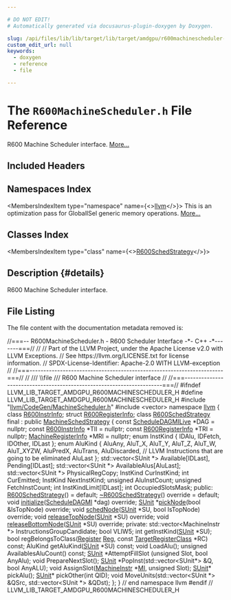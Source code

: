 ```yaml
---

# DO NOT EDIT!
# Automatically generated via docusaurus-plugin-doxygen by Doxygen.

slug: /api/files/lib/lib/target/lib/target/amdgpu/r600machinescheduler-h
custom_edit_url: null
keywords:
  - doxygen
  - reference
  - file

---
```





# The `R600MachineScheduler.h` File Reference

<DoxygenPage pluginConfig={pluginConfig}>

R600 Machine Scheduler interface. <a href="#details">More...</a>

## Included Headers

<IncludesList>
<IncludesListItem
  filePath="llvm/CodeGen/MachineScheduler.h"
  permalink="/docs/api/files/include/include/llvm/include/llvm/codegen/machinescheduler-h"
  isLocal="true" />
<IncludesListItem
  filePath="vector"
  permalink=""
  isLocal="false" />
</IncludesList>

## Namespaces Index

<MembersIndex>

<MembersIndexItem
  type="namespace"
  name={<><a href="/docs/api/namespaces/llvm">llvm</a></>}>
This is an optimization pass for GlobalISel generic memory operations. <a href="/docs/api/namespaces/llvm/#details">More...</a>
</MembersIndexItem>

</MembersIndex>

## Classes Index

<MembersIndex>

<MembersIndexItem
  type="class"
  name={<><a href="/docs/api/classes/llvm/r600schedstrategy">R600SchedStrategy</a></>}>
</MembersIndexItem>

</MembersIndex>

## Description {#details}

R600 Machine Scheduler interface.

## File Listing

The file content with the documentation metadata removed is:

<ProgramListing>

<Link id="l00001" /><CodeLine lineNumber="1"><span class="doxyHighlightComment">//===-- R600MachineScheduler.h - R600 Scheduler Interface -&#42;- C++ -&#42;-------===//</span></CodeLine>
<Link id="l00002" /><CodeLine lineNumber="2"><span class="doxyHighlightComment">//</span></CodeLine>
<Link id="l00003" /><CodeLine lineNumber="3"><span class="doxyHighlightComment">// Part of the LLVM Project, under the Apache License v2.0 with LLVM Exceptions.</span></CodeLine>
<Link id="l00004" /><CodeLine lineNumber="4"><span class="doxyHighlightComment">// See https://llvm.org/LICENSE.txt for license information.</span></CodeLine>
<Link id="l00005" /><CodeLine lineNumber="5"><span class="doxyHighlightComment">// SPDX-License-Identifier: Apache-2.0 WITH LLVM-exception</span></CodeLine>
<Link id="l00006" /><CodeLine lineNumber="6"><span class="doxyHighlightComment">//</span></CodeLine>
<Link id="l00007" /><CodeLine lineNumber="7"><span class="doxyHighlightComment">//===----------------------------------------------------------------------===//</span></CodeLine>
<Link id="l00008" /><CodeLine lineNumber="8"><span class="doxyHighlightComment">//</span></CodeLine>
<Link id="l00009" /><CodeLine lineNumber="9"><span class="doxyHighlightComment">/// \\file</span></CodeLine>
<Link id="l00010" /><CodeLine lineNumber="10"><span class="doxyHighlightComment">/// R600 Machine Scheduler interface</span></CodeLine>
<Link id="l00011" /><CodeLine lineNumber="11"><span class="doxyHighlightComment">//</span></CodeLine>
<Link id="l00012" /><CodeLine lineNumber="12"><span class="doxyHighlightComment">//===----------------------------------------------------------------------===//</span></CodeLine>
<Link id="l00013" /><CodeLine lineNumber="13"></CodeLine>
<Link id="l00014" /><CodeLine lineNumber="14"><span class="doxyHighlightPreprocessor">#ifndef LLVM&#95;LIB&#95;TARGET&#95;AMDGPU&#95;R600MACHINESCHEDULER&#95;H</span></CodeLine>
<Link id="l00015" /><CodeLine lineNumber="15"><span class="doxyHighlightPreprocessor">#define LLVM&#95;LIB&#95;TARGET&#95;AMDGPU&#95;R600MACHINESCHEDULER&#95;H</span></CodeLine>
<Link id="l00016" /><CodeLine lineNumber="16"></CodeLine>
<Link id="l00017" /><CodeLine lineNumber="17"><span class="doxyHighlightPreprocessor">#include &quot;<a href="/docs/api/files/include/include/llvm/include/llvm/codegen/machinescheduler-h">llvm/CodeGen/MachineScheduler.h</a>&quot;</span></CodeLine>
<Link id="l00018" /><CodeLine lineNumber="18"><span class="doxyHighlightPreprocessor">#include &lt;vector&gt;</span></CodeLine>
<Link id="l00019" /><CodeLine lineNumber="19"></CodeLine>
<Link id="l00020" /><CodeLine lineNumber="20"><span class="doxyHighlightKeyword">namespace </span><span class="doxyHighlight"><a href="/docs/api/namespaces/llvm">llvm</a> &#123;</span></CodeLine>
<Link id="l00021" /><CodeLine lineNumber="21"></CodeLine>
<Link id="l00022" /><CodeLine lineNumber="22"><span class="doxyHighlightKeyword">class </span><span class="doxyHighlight"><a href="/docs/api/classes/llvm/r600instrinfo">R600InstrInfo</a>;</span></CodeLine>
<Link id="l00023" /><CodeLine lineNumber="23"><span class="doxyHighlightKeyword">struct </span><span class="doxyHighlight"><a href="/docs/api/structs/llvm/r600registerinfo">R600RegisterInfo</a>;</span></CodeLine>
<Link id="l00024" /><CodeLine lineNumber="24"></CodeLine>
<Link id="l00025" /><CodeLine lineNumber="25" lineLink="/docs/api/classes/llvm/r600schedstrategy"><span class="doxyHighlightKeyword">class </span><span class="doxyHighlight"><a href="/docs/api/classes/llvm/r600schedstrategy/#a84f28eec0ae860dcec435f0bd06f6b64">R600SchedStrategy</a> final : </span><span class="doxyHighlightKeyword">public</span><span class="doxyHighlight"> <a href="/docs/api/classes/llvm/machineschedstrategy">MachineSchedStrategy</a> &#123;</span></CodeLine>
<Link id="l00026" /><CodeLine lineNumber="26"><span class="doxyHighlight">  </span><span class="doxyHighlightKeyword">const</span><span class="doxyHighlight"> <a href="/docs/api/classes/llvm/scheduledagmilive">ScheduleDAGMILive</a> &#42;DAG = </span><span class="doxyHighlightKeyword">nullptr</span><span class="doxyHighlight">;</span></CodeLine>
<Link id="l00027" /><CodeLine lineNumber="27"><span class="doxyHighlight">  </span><span class="doxyHighlightKeyword">const</span><span class="doxyHighlight"> <a href="/docs/api/classes/llvm/r600instrinfo">R600InstrInfo</a> &#42;TII = </span><span class="doxyHighlightKeyword">nullptr</span><span class="doxyHighlight">;</span></CodeLine>
<Link id="l00028" /><CodeLine lineNumber="28"><span class="doxyHighlight">  </span><span class="doxyHighlightKeyword">const</span><span class="doxyHighlight"> <a href="/docs/api/structs/llvm/r600registerinfo">R600RegisterInfo</a> &#42;TRI = </span><span class="doxyHighlightKeyword">nullptr</span><span class="doxyHighlight">;</span></CodeLine>
<Link id="l00029" /><CodeLine lineNumber="29"><span class="doxyHighlight">  <a href="/docs/api/classes/llvm/machineregisterinfo">MachineRegisterInfo</a> &#42;MRI = </span><span class="doxyHighlightKeyword">nullptr</span><span class="doxyHighlight">;</span></CodeLine>
<Link id="l00030" /><CodeLine lineNumber="30"></CodeLine>
<Link id="l00031" /><CodeLine lineNumber="31"><span class="doxyHighlight">  </span><span class="doxyHighlightKeyword">enum</span><span class="doxyHighlight"> InstKind &#123;</span></CodeLine>
<Link id="l00032" /><CodeLine lineNumber="32"><span class="doxyHighlight">    IDAlu,</span></CodeLine>
<Link id="l00033" /><CodeLine lineNumber="33"><span class="doxyHighlight">    IDFetch,</span></CodeLine>
<Link id="l00034" /><CodeLine lineNumber="34"><span class="doxyHighlight">    IDOther,</span></CodeLine>
<Link id="l00035" /><CodeLine lineNumber="35"><span class="doxyHighlight">    IDLast</span></CodeLine>
<Link id="l00036" /><CodeLine lineNumber="36"><span class="doxyHighlight">  &#125;;</span></CodeLine>
<Link id="l00037" /><CodeLine lineNumber="37"></CodeLine>
<Link id="l00038" /><CodeLine lineNumber="38"><span class="doxyHighlight">  </span><span class="doxyHighlightKeyword">enum</span><span class="doxyHighlight"> AluKind &#123;</span></CodeLine>
<Link id="l00039" /><CodeLine lineNumber="39"><span class="doxyHighlight">    AluAny,</span></CodeLine>
<Link id="l00040" /><CodeLine lineNumber="40"><span class="doxyHighlight">    AluT&#95;X,</span></CodeLine>
<Link id="l00041" /><CodeLine lineNumber="41"><span class="doxyHighlight">    AluT&#95;Y,</span></CodeLine>
<Link id="l00042" /><CodeLine lineNumber="42"><span class="doxyHighlight">    AluT&#95;Z,</span></CodeLine>
<Link id="l00043" /><CodeLine lineNumber="43"><span class="doxyHighlight">    AluT&#95;W,</span></CodeLine>
<Link id="l00044" /><CodeLine lineNumber="44"><span class="doxyHighlight">    AluT&#95;XYZW,</span></CodeLine>
<Link id="l00045" /><CodeLine lineNumber="45"><span class="doxyHighlight">    AluPredX,</span></CodeLine>
<Link id="l00046" /><CodeLine lineNumber="46"><span class="doxyHighlight">    AluTrans,</span></CodeLine>
<Link id="l00047" /><CodeLine lineNumber="47"><span class="doxyHighlight">    AluDiscarded, </span><span class="doxyHighlightComment">// LLVM Instructions that are going to be eliminated</span></CodeLine>
<Link id="l00048" /><CodeLine lineNumber="48"><span class="doxyHighlight">    AluLast</span></CodeLine>
<Link id="l00049" /><CodeLine lineNumber="49"><span class="doxyHighlight">  &#125;;</span></CodeLine>
<Link id="l00050" /><CodeLine lineNumber="50"></CodeLine>
<Link id="l00051" /><CodeLine lineNumber="51"><span class="doxyHighlight">  std::vector&lt;SUnit &#42;&gt; Available&#91;IDLast&#93;, Pending&#91;IDLast&#93;;</span></CodeLine>
<Link id="l00052" /><CodeLine lineNumber="52"><span class="doxyHighlight">  std::vector&lt;SUnit &#42;&gt; AvailableAlus&#91;AluLast&#93;;</span></CodeLine>
<Link id="l00053" /><CodeLine lineNumber="53"><span class="doxyHighlight">  std::vector&lt;SUnit &#42;&gt; PhysicalRegCopy;</span></CodeLine>
<Link id="l00054" /><CodeLine lineNumber="54"></CodeLine>
<Link id="l00055" /><CodeLine lineNumber="55"><span class="doxyHighlight">  InstKind CurInstKind;</span></CodeLine>
<Link id="l00056" /><CodeLine lineNumber="56"><span class="doxyHighlight">  </span><span class="doxyHighlightKeywordType">int</span><span class="doxyHighlight"> CurEmitted;</span></CodeLine>
<Link id="l00057" /><CodeLine lineNumber="57"><span class="doxyHighlight">  InstKind NextInstKind;</span></CodeLine>
<Link id="l00058" /><CodeLine lineNumber="58"></CodeLine>
<Link id="l00059" /><CodeLine lineNumber="59"><span class="doxyHighlight">  </span><span class="doxyHighlightKeywordType">unsigned</span><span class="doxyHighlight"> AluInstCount;</span></CodeLine>
<Link id="l00060" /><CodeLine lineNumber="60"><span class="doxyHighlight">  </span><span class="doxyHighlightKeywordType">unsigned</span><span class="doxyHighlight"> FetchInstCount;</span></CodeLine>
<Link id="l00061" /><CodeLine lineNumber="61"></CodeLine>
<Link id="l00062" /><CodeLine lineNumber="62"><span class="doxyHighlight">  </span><span class="doxyHighlightKeywordType">int</span><span class="doxyHighlight"> InstKindLimit&#91;IDLast&#93;;</span></CodeLine>
<Link id="l00063" /><CodeLine lineNumber="63"></CodeLine>
<Link id="l00064" /><CodeLine lineNumber="64"><span class="doxyHighlight">  </span><span class="doxyHighlightKeywordType">int</span><span class="doxyHighlight"> OccupiedSlotsMask;</span></CodeLine>
<Link id="l00065" /><CodeLine lineNumber="65"></CodeLine>
<Link id="l00066" /><CodeLine lineNumber="66"><span class="doxyHighlightKeyword">public</span><span class="doxyHighlight">:</span></CodeLine>
<Link id="l00067" /><CodeLine lineNumber="67" lineLink="/docs/api/classes/llvm/r600schedstrategy/#a84f28eec0ae860dcec435f0bd06f6b64"><span class="doxyHighlight">  <a href="/docs/api/classes/llvm/r600schedstrategy/#a84f28eec0ae860dcec435f0bd06f6b64">R600SchedStrategy</a>() = </span><span class="doxyHighlightKeywordFlow">default</span><span class="doxyHighlight">;</span></CodeLine>
<Link id="l00068" /><CodeLine lineNumber="68" lineLink="/docs/api/classes/llvm/r600schedstrategy/#a03ab1a42b1533a2c912925f9bd8cadba"><span class="doxyHighlight">  <a href="/docs/api/classes/llvm/r600schedstrategy/#a03ab1a42b1533a2c912925f9bd8cadba">~R600SchedStrategy</a>() </span><span class="doxyHighlightKeyword">override</span><span class="doxyHighlight"> = </span><span class="doxyHighlightKeywordFlow">default</span><span class="doxyHighlight">;</span></CodeLine>
<Link id="l00069" /><CodeLine lineNumber="69"></CodeLine>
<Link id="l00070" /><CodeLine lineNumber="70"><span class="doxyHighlight">  </span><span class="doxyHighlightKeywordType">void</span><span class="doxyHighlight"> <a href="/docs/api/classes/llvm/r600schedstrategy/#a2c1760a96cdc9e6f584b99740060fcee">initialize</a>(<a href="/docs/api/classes/llvm/scheduledagmi">ScheduleDAGMI</a> &#42;dag) </span><span class="doxyHighlightKeyword">override</span><span class="doxyHighlight">;</span></CodeLine>
<Link id="l00071" /><CodeLine lineNumber="71"><span class="doxyHighlight">  <a href="/docs/api/classes/llvm/sunit">SUnit</a> &#42;<a href="/docs/api/classes/llvm/r600schedstrategy/#a3351536ef89bb6fe156f754d2ee7c24c">pickNode</a>(</span><span class="doxyHighlightKeywordType">bool</span><span class="doxyHighlight"> &amp;IsTopNode) </span><span class="doxyHighlightKeyword">override</span><span class="doxyHighlight">;</span></CodeLine>
<Link id="l00072" /><CodeLine lineNumber="72"><span class="doxyHighlight">  </span><span class="doxyHighlightKeywordType">void</span><span class="doxyHighlight"> <a href="/docs/api/classes/llvm/r600schedstrategy/#abe1c22281512c39286cbb9bca97ae7b8">schedNode</a>(<a href="/docs/api/classes/llvm/sunit">SUnit</a> &#42;SU, </span><span class="doxyHighlightKeywordType">bool</span><span class="doxyHighlight"> IsTopNode) </span><span class="doxyHighlightKeyword">override</span><span class="doxyHighlight">;</span></CodeLine>
<Link id="l00073" /><CodeLine lineNumber="73"><span class="doxyHighlight">  </span><span class="doxyHighlightKeywordType">void</span><span class="doxyHighlight"> <a href="/docs/api/classes/llvm/r600schedstrategy/#aa3c3bb2e44bfef1d9e7c5ea8d3f8be60">releaseTopNode</a>(<a href="/docs/api/classes/llvm/sunit">SUnit</a> &#42;SU) </span><span class="doxyHighlightKeyword">override</span><span class="doxyHighlight">;</span></CodeLine>
<Link id="l00074" /><CodeLine lineNumber="74"><span class="doxyHighlight">  </span><span class="doxyHighlightKeywordType">void</span><span class="doxyHighlight"> <a href="/docs/api/classes/llvm/r600schedstrategy/#a4ae49efe3ba813f5cb7a746245b9b0e1">releaseBottomNode</a>(<a href="/docs/api/classes/llvm/sunit">SUnit</a> &#42;SU) </span><span class="doxyHighlightKeyword">override</span><span class="doxyHighlight">;</span></CodeLine>
<Link id="l00075" /><CodeLine lineNumber="75"></CodeLine>
<Link id="l00076" /><CodeLine lineNumber="76"><span class="doxyHighlightKeyword">private</span><span class="doxyHighlight">:</span></CodeLine>
<Link id="l00077" /><CodeLine lineNumber="77"><span class="doxyHighlight">  std::vector&lt;MachineInstr &#42;&gt; InstructionsGroupCandidate;</span></CodeLine>
<Link id="l00078" /><CodeLine lineNumber="78"><span class="doxyHighlight">  </span><span class="doxyHighlightKeywordType">bool</span><span class="doxyHighlight"> VLIW5;</span></CodeLine>
<Link id="l00079" /><CodeLine lineNumber="79"></CodeLine>
<Link id="l00080" /><CodeLine lineNumber="80"><span class="doxyHighlight">  </span><span class="doxyHighlightKeywordType">int</span><span class="doxyHighlight"> getInstKind(<a href="/docs/api/classes/llvm/sunit">SUnit</a> &#42;SU);</span></CodeLine>
<Link id="l00081" /><CodeLine lineNumber="81"><span class="doxyHighlight">  </span><span class="doxyHighlightKeywordType">bool</span><span class="doxyHighlight"> regBelongsToClass(<a href="/docs/api/classes/llvm/register">Register</a> <a href="/docs/api/files/lib/lib/codegen/machinesink-cpp/#a359e1ff26f6d466d927a61aae45b05c3">Reg</a>, </span><span class="doxyHighlightKeyword">const</span><span class="doxyHighlight"> <a href="/docs/api/classes/llvm/targetregisterclass">TargetRegisterClass</a> &#42;RC) </span><span class="doxyHighlightKeyword">const</span><span class="doxyHighlight">;</span></CodeLine>
<Link id="l00082" /><CodeLine lineNumber="82"><span class="doxyHighlight">  AluKind getAluKind(<a href="/docs/api/classes/llvm/sunit">SUnit</a> &#42;SU) </span><span class="doxyHighlightKeyword">const</span><span class="doxyHighlight">;</span></CodeLine>
<Link id="l00083" /><CodeLine lineNumber="83"><span class="doxyHighlight">  </span><span class="doxyHighlightKeywordType">void</span><span class="doxyHighlight"> LoadAlu();</span></CodeLine>
<Link id="l00084" /><CodeLine lineNumber="84"><span class="doxyHighlight">  </span><span class="doxyHighlightKeywordType">unsigned</span><span class="doxyHighlight"> AvailablesAluCount() </span><span class="doxyHighlightKeyword">const</span><span class="doxyHighlight">;</span></CodeLine>
<Link id="l00085" /><CodeLine lineNumber="85"><span class="doxyHighlight">  <a href="/docs/api/classes/llvm/sunit">SUnit</a> &#42;AttemptFillSlot (</span><span class="doxyHighlightKeywordType">unsigned</span><span class="doxyHighlight"> Slot, </span><span class="doxyHighlightKeywordType">bool</span><span class="doxyHighlight"> AnyAlu);</span></CodeLine>
<Link id="l00086" /><CodeLine lineNumber="86"><span class="doxyHighlight">  </span><span class="doxyHighlightKeywordType">void</span><span class="doxyHighlight"> PrepareNextSlot();</span></CodeLine>
<Link id="l00087" /><CodeLine lineNumber="87"><span class="doxyHighlight">  <a href="/docs/api/classes/llvm/sunit">SUnit</a> &#42;PopInst(std::vector&lt;SUnit&#42;&gt; &amp;Q, </span><span class="doxyHighlightKeywordType">bool</span><span class="doxyHighlight"> AnyALU);</span></CodeLine>
<Link id="l00088" /><CodeLine lineNumber="88"></CodeLine>
<Link id="l00089" /><CodeLine lineNumber="89"><span class="doxyHighlight">  </span><span class="doxyHighlightKeywordType">void</span><span class="doxyHighlight"> AssignSlot(<a href="/docs/api/classes/llvm/machineinstr">MachineInstr</a> &#42;<a href="/docs/api/files/lib/lib/codegen/lib/codegen/globalisel/irtranslator-cpp/#abe44dfdea65b4f7e11e0a608ab708b76">MI</a>, </span><span class="doxyHighlightKeywordType">unsigned</span><span class="doxyHighlight"> Slot);</span></CodeLine>
<Link id="l00090" /><CodeLine lineNumber="90"><span class="doxyHighlight">  <a href="/docs/api/classes/llvm/sunit">SUnit</a>&#42; pickAlu();</span></CodeLine>
<Link id="l00091" /><CodeLine lineNumber="91"><span class="doxyHighlight">  <a href="/docs/api/classes/llvm/sunit">SUnit</a>&#42; pickOther(</span><span class="doxyHighlightKeywordType">int</span><span class="doxyHighlight"> QID);</span></CodeLine>
<Link id="l00092" /><CodeLine lineNumber="92"><span class="doxyHighlight">  </span><span class="doxyHighlightKeywordType">void</span><span class="doxyHighlight"> MoveUnits(std::vector&lt;SUnit &#42;&gt; &amp;QSrc, std::vector&lt;SUnit &#42;&gt; &amp;QDst);</span></CodeLine>
<Link id="l00093" /><CodeLine lineNumber="93"><span class="doxyHighlight">&#125;;</span></CodeLine>
<Link id="l00094" /><CodeLine lineNumber="94"></CodeLine>
<Link id="l00095" /><CodeLine lineNumber="95"><span class="doxyHighlight">&#125; </span><span class="doxyHighlightComment">// end namespace llvm</span></CodeLine>
<Link id="l00096" /><CodeLine lineNumber="96"></CodeLine>
<Link id="l00097" /><CodeLine lineNumber="97"><span class="doxyHighlightPreprocessor">#endif </span><span class="doxyHighlightComment">// LLVM&#95;LIB&#95;TARGET&#95;AMDGPU&#95;R600MACHINESCHEDULER&#95;H</span></CodeLine>

</ProgramListing>


</DoxygenPage>

